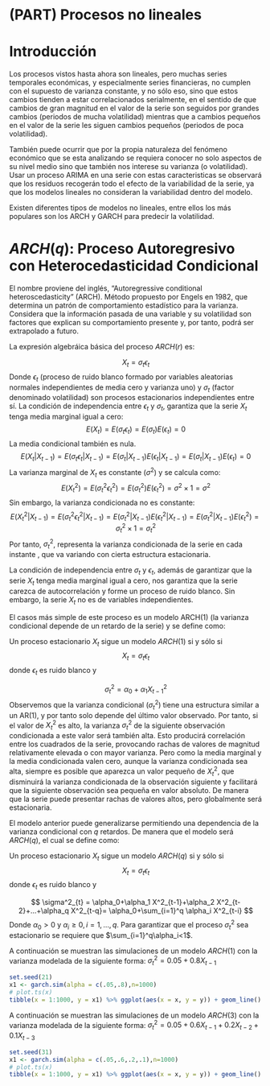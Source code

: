 # (PART) Procesos no lineales {-}

# Introducción

Los procesos vistos hasta ahora son lineales, pero muchas series temporales económicas, y especialmente series financieras, no cumplen con el supuesto de varianza constante, y no sólo eso, sino que estos cambios tienden a estar correlacionados serialmente, en el sentido de que cambios de gran magnitud en el valor de la serie son seguidos por grandes cambios (periodos de mucha volatilidad) mientras que a cambios pequeños en el valor de la serie les siguen cambios pequeños (periodos de poca volatilidad). 

También puede ocurrir que por la propia naturaleza del fenómeno económico que se esta analizando se requiera conocer no solo aspectos de su nivel medio sino que también nos interese su varianza (o volatilidad). Usar un proceso ARIMA en una serie con estas caracteristicas se observará que los residuos recogerán todo el efecto de la variabilidad de la serie, ya que los modelos lineales no consideran la variabilidad dentro del modelo.

Existen diferentes tipos de modelos no lineales, entre ellos los más
populares son los ARCH y GARCH para predecir la volatilidad.

# $ARCH(q)$: Proceso Autoregresivo con Heterocedasticidad Condicional
El nombre proviene del inglés, "Autoregressive conditional heteroscedasticity" (ARCH). Método propuesto por Engels en 1982, que determina un patrón de comportamiento estadístico para la varianza. Considera que la información pasada de una variable y su volatilidad son factores que explican su comportamiento presente y, por tanto, podrá ser extrapolado a futuro.

La expresión algebráica básica del proceso $ARCH(r)$ es:

$$
X_t=\sigma_{t}\epsilon_{t}
$$
Donde $\epsilon_{t}$ (proceso de ruido blanco formado por variables aleatorias normales independientes de media cero y varianza uno) y $\sigma_{t}$ (factor denominado volatilidad) son procesos estacionarios independientes entre sí.
La condición de independencia entre $\epsilon_{t}$ y $\sigma_{t}$, garantiza que la serie $X_t$ tenga media marginal igual a cero: 
$$
E(X_{t})=E(\sigma_{t}\epsilon_{t})=E(\sigma_{t})E(\epsilon_{t})=0
$$
La media condicional también es nula.
$$
E(X_{t}|X_{t-1})=E(\sigma_{t}\epsilon_{t}|X_{t-1})=E(\sigma_{t}|X_{t-1})E(\epsilon_{t}|X_{t-1})=E(\sigma_{t}|X_{t-1})E(\epsilon_{t})=0
$$
La varianza marginal de $X_{t}$ es constante ($\sigma^2$) y se calcula como:
$$
E(X_{t}^2)=E(\sigma_{t}^2\epsilon_{t}^2)=E(\sigma_{t}^2)E(\epsilon_{t}^2)=\sigma^2\times1=\sigma^2
$$
Sin embargo, la varianza condicionada no es constante:
$$
E(X_{t}^2|X_{t-1})=E(\sigma_{t}^2\epsilon_{t}^2|X_{t-1})=E(\sigma_{t}^2|X_{t-1})E(\epsilon_{t}^2|X_{t-1})=E(\sigma_{t}^2|X_{t-1})E(\epsilon_{t}^2)=\sigma_t^2\times1=\sigma_t^2
$$
Por tanto, $\sigma_t^2$, representa la varianza condicionada de la serie en cada instante , que va variando con cierta estructura estacionaria.

La condición de independencia entre $\sigma_t$ y $\epsilon_t$, además de garantizar que la serie $X_t$ tenga media marginal igual a cero, nos garantiza que la serie carezca de autocorrelación y forme un proceso de ruido blanco. Sin embargo, la serie $X_t$ no es de variables independientes.

El casos más simple de este proceso es un modelo ARCH(1) (la varianza condicional depende de un retardo de la serie) y se define como:

Un proceso estacionario $X_t$ sigue un modelo $ARCH(1)$ si y sólo si
$$
X_t=\sigma_t\epsilon_t
$$
donde $\epsilon_t$ es ruido blanco y

$$
\sigma^2_{t} = \alpha_0+\alpha_1 X^2_{t-1}
$$
Observemos que la varianza condicional ($\sigma^2_t$) tiene una estructura similar a un AR(1), y por tanto solo depende del último valor observado. Por tanto, si el valor de $X^2_t$ es alto, la varianza $\sigma^2_t$ de la siguiente observación condicionada a este valor será también alta. Esto producirá correlación entre los cuadrados de la serie, provocando rachas de valores de magnitud
relativamente elevada o con mayor varianza. Pero como la media marginal y la media condicionada valen cero, aunque la varianza condicionada sea alta, siempre es posible que aparezca un valor pequeño de $X^2_t$, que disminuirá la varianza condicionada de la observación siguiente y facilitará que la siguiente observación sea pequeña en valor absoluto. De manera que la serie puede presentar rachas de valores altos, pero globalmente será estacionaria. 

El modelo anterior puede generalizarse permitiendo una dependencia de la varianza condicional con $q$ retardos. De manera que el modelo será $ARCH(q)$, el cual se define como:

Un proceso estacionario $X_t$ sigue un modelo $ARCH(q)$ si y sólo si
$$
X_t=\sigma_t\epsilon_t
$$
donde $\epsilon_t$ es ruido blanco y

$$
\sigma^2_{t} = \alpha_0+\alpha_1 X^2_{t-1}+\alpha_2 X^2_{t-2}+...+\alpha_q X^2_{t-q}= \alpha_0+\sum_{i=1}^q \alpha_i X^2_{t-i}
$$
Donde $\alpha_0>0$ y $\alpha_i\ge0, i=1,...,q$. Para garantizar que el proceso $\sigma^2_t$ sea estacionario se requiere que $\sum_{i=1}^q\alpha_i<1$.

A continuación se muestran las simulaciones de un modelo $ARCH(1)$ con la varianza modelada de la siguiente forma: $\sigma^2_{t}=0.05+ 0.8X_{t-1}$

```r
set.seed(21)
x1 <- garch.sim(alpha = c(.05,.8),n=1000)
# plot.ts(x)
tibble(x = 1:1000, y = x1) %>% ggplot(aes(x = x, y = y)) + geom_line() + general_theme + labs(x = "Tiempo", y = NULL)
```

A continuación se muestran las simulaciones de un modelo $ARCH(3)$ con la varianza modelada de la siguiente forma: $\sigma^2_{t}=0.05+ 0.6X_{t-1}+0.2X_{t-2}+0.1X_{t-3}$
```r
set.seed(31)
x1 <- garch.sim(alpha = c(.05,.6,.2,.1),n=1000)
# plot.ts(x)
tibble(x = 1:1000, y = x1) %>% ggplot(aes(x = x, y = y)) + geom_line() + general_theme + labs(x = "Tiempo", y = NULL)
```
